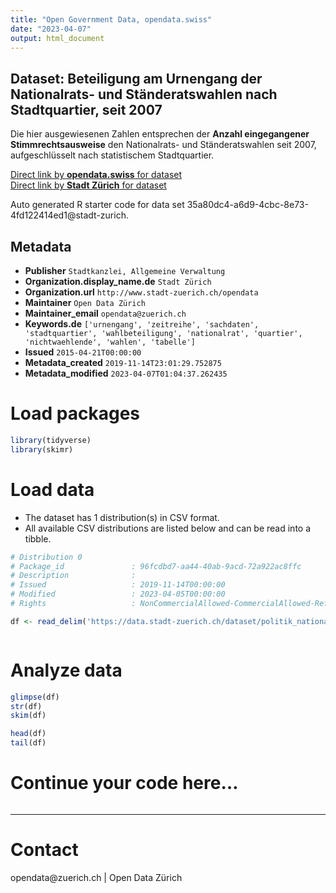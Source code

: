 ```yaml
---
title: "Open Government Data, opendata.swiss"
date: "2023-04-07"
output: html_document
---
```


## Dataset: Beteiligung am Urnengang der Nationalrats- und Ständeratswahlen nach Stadtquartier, seit 2007


Die hier ausgewiesenen Zahlen entsprechen der **Anzahl eingegangener Stimmrechtsausweise** den Nationalrats- und Ständeratswahlen seit 2007, aufgeschlüsselt nach statistischem Stadtquartier.


[Direct link by **opendata.swiss** for dataset](https://opendata.swiss/de/dataset/beteiligung-am-urnengang-der-nationalrats-und-standeratswahlen-nach-stadtquartier-seit-2007)<br>
[Direct link by **Stadt Zürich** for dataset](https://data.stadt-zuerich.ch/dataset/politik_nationalratswahlen_btg_urnengang_quartier_od7037)

Auto generated R starter code for data set 35a80dc4-a6d9-4cbc-8e73-4fd122414ed1@stadt-zurich.

## Metadata

- **Publisher** `Stadtkanzlei, Allgemeine Verwaltung`
- **Organization.display_name.de** `Stadt Zürich`
- **Organization.url** `http://www.stadt-zuerich.ch/opendata`
- **Maintainer** `Open Data Zürich`
- **Maintainer_email** `opendata@zuerich.ch`
- **Keywords.de** `['urnengang', 'zeitreihe', 'sachdaten', 'stadtquartier', 'wahlbeteiligung', 'nationalrat', 'quartier', 'nichtwaehlende', 'wahlen', 'tabelle']`
- **Issued** `2015-04-21T00:00:00`
- **Metadata_created** `2019-11-14T23:01:29.752875`
- **Metadata_modified** `2023-04-07T01:04:37.262435`


# Load packages

```r

library(tidyverse)
library(skimr)

```

# Load data

-   The dataset has 1 distribution(s) in CSV format.
-   All available CSV distributions are listed below and can be read into a tibble.

```r

# Distribution 0
# Package_id               : 96fcdbd7-aa44-40ab-9acd-72a922ac8ffc
# Description              : 
# Issued                   : 2019-11-14T00:00:00
# Modified                 : 2023-04-05T00:00:00
# Rights                   : NonCommercialAllowed-CommercialAllowed-ReferenceNotRequired

df <- read_delim('https://data.stadt-zuerich.ch/dataset/politik_nationalratswahlen_btg_urnengang_quartier_od7037/download/POL703OD7037.csv')



```

# Analyze data

```r

glimpse(df)
str(df)
skim(df)

head(df)
tail(df)

```

# Continue your code here...

```r

```

------------------------------------------------------------------------

# Contact

opendata@zuerich.ch | Open Data Zürich
